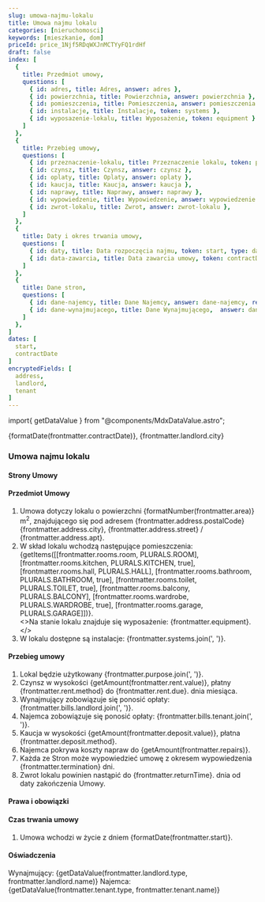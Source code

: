 ```yaml
---
slug: umowa-najmu-lokalu
title: Umowa najmu lokalu
categories: [nieruchomosci]
keywords: [mieszkanie, dom]
priceId: price_1Njf5RDqWXJnMCTYyFQ1rdHf
draft: false
index: [
  {
    title: Przedmiot umowy, 
    questions: [
      { id: adres, title: Adres, answer: adres }, 
      { id: powierzchnia, title: Powierzchnia, answer: powierzchnia }, 
      { id: pomieszczenia, title: Pomieszczenia, answer: pomieszczenia }, 
      { id: instalacje, title: Instalacje, token: systems }, 
      { id: wyposazenie-lokalu, title: Wyposażenie, token: equipment }
    ]
  },
  {
    title: Przebieg umowy, 
    questions: [
      { id: przeznaczenie-lokalu, title: Przeznaczenie lokalu, token: purpose },
      { id: czynsz, title: Czynsz, answer: czynsz }, 
      { id: oplaty, title: Oplaty, answer: oplaty }, 
      { id: kaucja, title: Kaucja, answer: kaucja },
      { id: naprawy, title: Naprawy, answer: naprawy }, 
      { id: wypowiedzenie, title: Wypowiedzenie, answer: wypowiedzenie }, 
      { id: zwrot-lokalu, title: Zwrot, answer: zwrot-lokalu },      
    ]
  },  
  {
    title: Daty i okres trwania umowy,
    questions: [
      { id: daty, title: Data rozpoczęcia najmu, token: start, type: date },
      { id: data-zawarcia, title: Data zawarcia umowy, token: contractDate, type: date },
    ]
  },
  {
    title: Dane stron,
    questions: [
      { id: dane-najemcy, title: Dane Najemcy, answer: dane-najemcy, required: true },
      { id: dane-wynajmujacego, title: Dane Wynajmującego,  answer: dane-wynajmujacego, required: true },      
    ]
  },
]
dates: [
  start,
  contractDate
]
encryptedFields: [
  address,
  landlord,
  tenant
]
---
```

import{ getDataValue } from "@components/MdxDataValue.astro";

{formatDate(frontmatter.contractDate)}, {frontmatter.landlord.city}

### Umowa najmu lokalu

#### Strony Umowy
<MdxDataDisplay
  label="Najemca"
  type={frontmatter.landlord.type}
  name={frontmatter.landlord.name}
  pin={frontmatter.landlord.pin}
  street={frontmatter.landlord.street}
  apt={frontmatter.landlord.apt}
  postalCode={frontmatter.landlord.postalCode}
  city={frontmatter.landlord.city}  
  bankAccount={frontmatter.landlord.bankAccount}
/>
<MdxDataDisplay
  label="Wynajmujący"
  type={frontmatter.tenant.type}
  name={frontmatter.tenant.name}
  pin={frontmatter.tenant.pin}
  street={frontmatter.tenant.street}
  apt={frontmatter.tenant.apt}
  postalCode={frontmatter.tenant.postalCode}
  city={frontmatter.tenant.city}  
/>

#### Przedmiot Umowy

  1. Umowa dotyczy lokalu o powierzchni {formatNumber(frontmatter.area)} m<sup>2</sup>, znajdującego się pod adresem {frontmatter.address.postalCode} {frontmatter.address.city}, {frontmatter.address.street} / {frontmatter.address.apt}.
  1. W skład lokalu wchodzą następujące pomieszczenia: {getItems([[frontmatter.rooms.room, PLURALS.ROOM], [frontmatter.rooms.kitchen, PLURALS.KITCHEN, true], [frontmatter.rooms.hall, PLURALS.HALL], [frontmatter.rooms.bathroom, PLURALS.BATHROOM, true], [frontmatter.rooms.toilet, PLURALS.TOILET, true], [frontmatter.rooms.balcony, PLURALS.BALCONY], [frontmatter.rooms.wardrobe, PLURALS.WARDROBE, true], [frontmatter.rooms.garage, PLURALS.GARAGE]])}.  
      <MdxConditionalBullet value={frontmatter.equipment}>
        <>Na stanie lokalu znajduje się wyposażenie: {frontmatter.equipment}.</>
      </MdxConditionalBullet>
  1. W lokalu dostępne są instalacje: {frontmatter.systems.join(', ')}.

#### Przebieg umowy
   
  1. Lokal będzie użytkowany {frontmatter.purpose.join(', ')}.
  1. Czynsz w wysokości {getAmount(frontmatter.rent.value)}, płatny {frontmatter.rent.method} do {frontmatter.rent.due}. dnia miesiąca.      
  1. Wynajmujący zobowiązuje się ponosić opłaty: {frontmatter.bills.landlord.join(', ')}.
  1. Najemca zobowiązuje się ponosić opłaty: {frontmatter.bills.tenant.join(', ')}.
  1. Kaucja w wysokości {getAmount(frontmatter.deposit.value)}, płatna {frontmatter.deposit.method}.
  1. Najemca pokrywa koszty napraw do {getAmount(frontmatter.repairs)}.      
  1. Każda ze Stron może wypowiedzieć umowę z okresem wypowiedzenia {frontmatter.termination} dni.
  1. Zwrot lokalu powinien nastąpić do {frontmatter.returnTime}. dnia od daty zakończenia Umowy.

#### Prawa i obowiązki

#### Czas trwania umowy

  1. Umowa wchodzi w życie z dniem {formatDate(frontmatter.start)}.

#### Oświadczenia

<MdxSignature>
  Wynajmujący: {getDataValue(frontmatter.landlord.type, frontmatter.landlord.name)}
</MdxSignature>
<MdxSignature>
  Najemca: {getDataValue(frontmatter.tenant.type, frontmatter.tenant.name)}
</MdxSignature>
